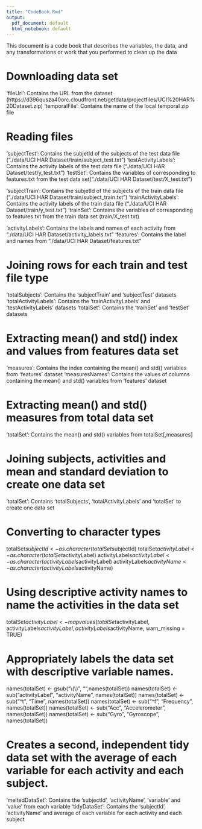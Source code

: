 ```yaml
---
title: "CodeBook.Rmd"
output:
  pdf_document: default
  html_notebook: default
---
```

This document is a code book that describes the variables, the data, and any transformations or work that you performed to clean up the data

# Downloading data set
'fileUrl': Contains the URL from the dataset (https://d396qusza40orc.cloudfront.net/getdata/projectfiles/UCI%20HAR%20Dataset.zip)
'temporalFile': Contains the name of the local temporal zip file

# Reading files
'subjectTest': Contains the subjetId of the subjects of the test data file ("./data/UCI HAR Dataset/train/subject_test.txt")
'testActivityLabels': Contains the activity labels of the test data file ("./data/UCI HAR Dataset/test/y_test.txt")
'testSet': Contains the variables of corresponding to features.txt from the test data set("./data/UCI HAR Dataset/test/X_test.txt")

'subjectTrain': Contains the subjetId of the subjects of the train data file ("./data/UCI HAR Dataset/train/subject_train.txt")
'trainActivityLabels': Contains the activity labels of the train data file ("./data/UCI HAR Dataset/train/y_test.txt")
'trainSet': Contains the variables of corresponding to features.txt from the train data set (train/X_test.txt)

'activityLabels': Contains the labels and names of each activity from "./data/UCI HAR Dataset/activity_labels.txt"
'features': Contains the label and names from "./data/UCI HAR Dataset/features.txt"

# Joining rows for each train and test file type
'totalSubjects': Contains the 'subjectTrain' and 'subjectTest' datasets
'totalActivityLabels':  Contains the 'trainActivityLabels' and 'testActivityLabels' datasets
'totalSet': Contains the 'trainSet' and 'testSet' datasets

# Extracting mean() and std() index and values from features data set
'measures': Contains the index containing the mean() and std() variables from 'features' dataset
'measuresNames':  Contains the values of columns containing the mean() and std() variables from 'features' dataset

# Extracting mean() and std() measures from total data set
'totalSet': Contains the mean() and std() variables from totalSet[,measures]

# Joining subjects, activities and mean and standard deviation to create one data set
'totalSet': Contains 'totalSubjects', 'totalActivityLabels' and 'totalSet' to create one data set

# Converting to character types
totalSet$subjectId <- as.character(totalSet$subjectId)
totalSet$activityLabel <- as.character(totalSet$activityLabel)
activityLabels$activityLabel <- as.character(activityLabels$activityLabel)
activityLabels$activityName <- as.character(activityLabels$activityName)

# Using descriptive activity names to name the activities in the data set
totalSet$activityLabel <- mapvalues(totalSet$activityLabel, activityLabels$activityLabel, activityLabels$activityName, warn_missing = TRUE)

# Appropriately labels the data set with descriptive variable names.
names(totalSet) <- gsub("\\(\\)", "",names(totalSet))
names(totalSet) <- sub("activityLabel", "activityName", names(totalSet))
names(totalSet) <- sub("^t", "Time", names(totalSet))
names(totalSet) <- sub("^f", "Frequency", names(totalSet))
names(totalSet) <- sub("Acc", "Accelerometer", names(totalSet))
names(totalSet) <- sub("Gyro", "Gyroscope", names(totalSet))

# Creates a second, independent tidy data set with the average of each variable for each activity and each subject.
'meltedDataSet': Contains the 'subjectId', 'activityName', 'variable' and 'value' from each variable
'tidyDataSet': Contains the 'subjectId', 'activityName' and average of each variable for each activity and each subject




